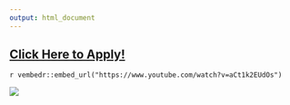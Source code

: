 ```yaml
---
output: html_document
---
```


## [Click Here to Apply!](https://webforms.chaminade.edu/dataskills_short_courses/)

 
`r vembedr::embed_url("https://www.youtube.com/watch?v=aCt1k2EUdOs")`



<img src="`r here::here('logos/Final SDG Analytics in R Flyer October 2025.pdf.png')`" />













